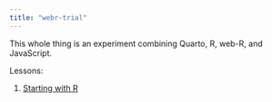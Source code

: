 ```yaml
---
title: "webr-trial"
---
```


This whole thing is an experiment combining Quarto, R, web-R, and JavaScript.

Lessons:

1. [Starting with R](01-start.qmd)
